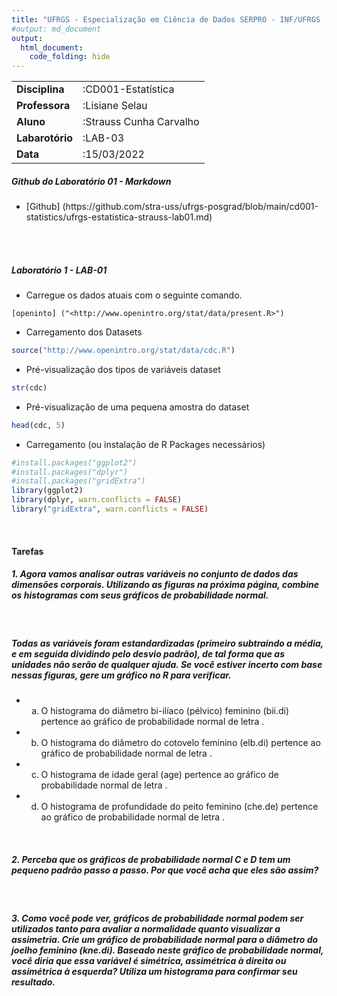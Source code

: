 ```yaml
---
title: "UFRGS - Especialização em Ciência de Dados SERPRO - INF/UFRGS (2022-2023)"
#output: md_document
output: 
  html_document:
    code_folding: hide
---
```


|                 |                         |
|-----------------|-------------------------|
| **Disciplina**  | :CD001-Estatística      |
| **Professora**  | :Lisiane Selau          |
| **Aluno**       | :Strauss Cunha Carvalho |
| **Labarotório** | :LAB-03                 |
| **Data**        | :15/03/2022             |

##### __Github do Laboratório 01 - Markdown__
- [Github] (https://github.com/stra-uss/ufrgs-posgrad/blob/main/cd001-statistics/ufrgs-estatistica-strauss-lab01.md)

<br>
<br>

##### **Laboratório 1 - LAB-01**

-   Carregue os dados atuais com o seguinte comando.

``` shell
[openinto] ("<http://www.openintro.org/stat/data/present.R>")
```

-   Carregamento dos Datasets
```r
source("http://www.openintro.org/stat/data/cdc.R")
```

-   Pré-visualização dos tipos de variáveis dataset
```r
str(cdc)
```
-   Pré-visualização de uma pequena amostra do dataset

```r
head(cdc, 5)
```
-   Carregamento (ou instalação de R Packages necessários)

```r
#install.packages("ggplot2")
#install.packages("dplyr")
#install.packages("gridExtra")
library(ggplot2)
library(dplyr, warn.conflicts = FALSE)
library("gridExtra", warn.conflicts = FALSE)
```
<br>

#### **Tarefas**
##### **1. Agora vamos analisar outras variáveis no conjunto de dados das dimensões corporais. Utilizando as figuras na próxima página, combine os histogramas com seus gráficos de probabilidade normal.**
<br>

##### **Todas as variáveis foram estandardizadas (primeiro subtraindo a média, e em seguida dividindo pelo desvio padrão), de tal forma que as unidades não serão de qualquer ajuda. Se você estiver incerto com base nessas figuras, gere um gráfico no R para verificar.**

- (a) O histograma do diâmetro bi-ilíaco (pélvico) feminino (bii.di) pertence ao gráfico de probabilidade normal de letra .

- (b) O histograma do diâmetro do cotovelo feminino (elb.di) pertence ao gráfico de probabilidade normal de letra .

- (c) O histograma de idade geral (age) pertence ao gráfico de probabilidade normal de letra .

- (d) O histograma de profundidade do peito feminino (che.de) pertence ao gráfico de probabilidade normal de letra .

<br>

##### **2. Perceba que os gráficos de probabilidade normal C e D tem um pequeno padrão passo a passo. Por que você acha que eles são assim?**
<br>

##### **3. Como você pode ver, gráficos de probabilidade normal podem ser utilizados tanto para avaliar a normalidade quanto visualizar a assimetria. Crie um gráfico de probabilidade normal para o diâmetro do joelho feminino (kne.di). Baseado neste gráfico de probabilidade normal, você diria que essa variável é simétrica, assimétrica à direita ou assimétrica à esquerda? Utiliza um histograma para confirmar seu resultado.**